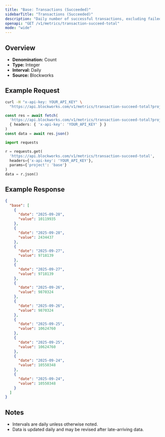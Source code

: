 ```yaml
---
title: "Base: Transactions (Succeeded)"
sidebarTitle: "Transactions (Succeeded)"
description: "Daily number of successful transactions, excluding failed transactions."
openapi: "GET /v1/metrics/transaction-succeed-total"
mode: "wide"
---
```


## Overview

- **Denomination:** Count
- **Type:** Integer
- **Interval:** Daily
- **Source:** Blockworks

## Example Request

<CodeGroup>

```bash cURL
curl -H "x-api-key: YOUR_API_KEY" \
  "https://api.blockworks.com/v1/metrics/transaction-succeed-total?project=base"
```

```typescript TypeScript
const res = await fetch(
  'https://api.blockworks.com/v1/metrics/transaction-succeed-total?project=base',
  { headers: { 'x-api-key': 'YOUR_API_KEY' } }
)
const data = await res.json()
```

```python Python
import requests

r = requests.get(
  'https://api.blockworks.com/v1/metrics/transaction-succeed-total',
  headers={'x-api-key': 'YOUR_API_KEY'},
  params={'project': 'base'}
)
data = r.json()
```

</CodeGroup>

## Example Response

```json
{
  "base": [
    {
      "date": "2025-09-28",
      "value": 10119935
    },
    {
      "date": "2025-09-28",
      "value": 2434437
    },
    {
      "date": "2025-09-27",
      "value": 9718139
    },
    {
      "date": "2025-09-27",
      "value": 9718139
    },
    {
      "date": "2025-09-26",
      "value": 9870324
    },
    {
      "date": "2025-09-26",
      "value": 9870324
    },
    {
      "date": "2025-09-25",
      "value": 10624760
    },
    {
      "date": "2025-09-25",
      "value": 10624760
    },
    {
      "date": "2025-09-24",
      "value": 10550348
    },
    {
      "date": "2025-09-24",
      "value": 10550348
    }
  ]
}
```

## Notes
- Intervals are daily unless otherwise noted.
- Data is updated daily and may be revised after late-arriving data.